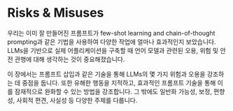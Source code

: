 # Risks & Misuses



우리는 이미 잘 만들어진 프롬프트가 few-shot learning and chain-of-thought prompting과 같은 기법을 사용하여 다양한 작업에 얼마나 효과적인지 보았습니다. LLMs을 기반으로 실제 어플리케이션을 구축할 때 언어 모델과 관련된 오용, 위험 및 안전 관행에 대해 생각하는 것이 중요해졌습니다.

이 장에서는 프롬프트 삽입과 같은 기술을 통해 LLMs의 몇 가지 위험과 오용을 강조하는 데 중점을 둡니다. 또한 유해한 행동을 지적하고, 효과적인 프롬프트 기술을 통해 이를 잠재적으로 완화할 수 있는 방법을 강조합니다. 그 밖에도 일반화 가능성, 보정, 편향성, 사회적 편견, 사실성 등 다양한 주제를 다룹니다.

<ContentFileNames section="risks" lang="kr"/>
